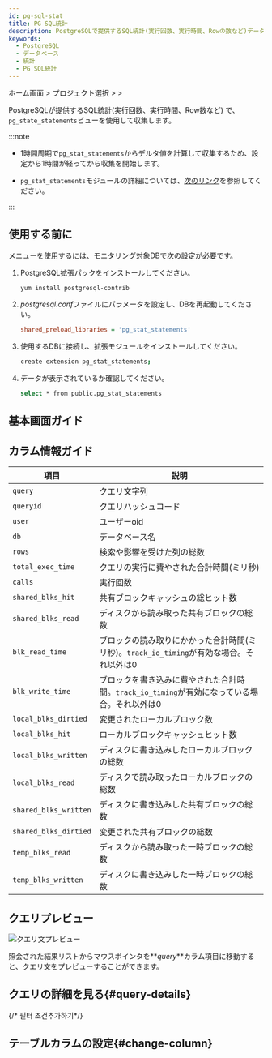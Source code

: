 ```yaml
---
id: pg-sql-stat
title: PG SQL統計
description: PostgreSQLで提供するSQL統計(実行回数、実行時間、Rowの数など)データで、PG_state_statementsビューを通じて収集します。
keywords:
  - PostgreSQL
  - データベース
  - 統計
  - PG SQL統計
---
```


ホーム画面 > プロジェクト選択 > <Cmdname sid="side_reportStat" className="uitext" /> > <Cmdname sid="side_pgStat" className="uitext" />

PostgreSQLが提供するSQL統計(実行回数、実行時間、Row数など) で、`pg_state_statements`ビューを使用して収集します。

:::note

- 1時間周期で`pg_stat_statements`からデルタ値を計算して収集するため、設定から1時間が経ってから収集を開始します。

- `pg_stat_statements`モジュールの詳細については、[次のリンク](https://www.postgresql.org/docs/current/pgstatstatements.html)を参照してください。

:::

## 使用する前に

<Cmdname sid="side_pgStat" className="uitext" />メニューを使用するには、モニタリング対象DBで次の設定が必要です。

1. PostgreSQL拡張パックをインストールしてください。

   ```bash
   yum install postgresql-contrib
   ```

2. *postgresql.conf*ファイルにパラメータを設定し、DBを再起動してください。

   ```ini title='postgresql.conf'
   shared_preload_libraries = 'pg_stat_statements'
   ```

3. 使用するDBに接続し、拡張モジュールをインストールしてください。

   ```bash
   create extension pg_stat_statements;
   ```

4. データが表示されているか確認してください。

   ```bash
   select * from public.pg_stat_statements
   ```

## 基本画面ガイド

<ImgLang img='db-pg-sql-stat.png' desc='PG SQL統計' />


<Dbproductsqlstatbasicusage />

## カラム情報ガイド

| 項目                    | 説明                                                                        |
| --------------------- | ------------------------------------------------------------------------- |
| `query`               | クエリ文字列                                                                    |
| `queryid`             | クエリハッシュコード                                                                |
| `user`                | ユーザーoid                                                                   |
| `db`                  | データベース名                                                                   |
| `rows`                | 検索や影響を受けた列の総数                                                             |
| `total_exec_time`     | クエリの実行に費やされた合計時間(ミリ秒)                                  |
| `calls`               | 実行回数                                                                      |
| `shared_blks_hit`     | 共有ブロックキャッシュの総ヒット数                                                         |
| `shared_blks_read`    | ディスクから読み取った共有ブロックの総数                                                      |
| `blk_read_time`       | ブロックの読み取りにかかった合計時間(ミリ秒)。`track_io_timing`が有効な場合。それ以外は0 |
| `blk_write_time`      | ブロックを書き込みに費やされた合計時間。`track_io_timing`が有効になっている場合。それ以外は0                   |
| `local_blks_dirtied`  | 変更されたローカルブロック数                                                            |
| `local_blks_hit`      | ローカルブロックキャッシュヒット数                                                         |
| `local_blks_written`  | ディスクに書き込みしたローカルブロックの総数                                                    |
| `local_blks_read`     | ディスクで読み取ったローカルブロックの総数                                                     |
| `shared_blks_written` | ディスクに書き込みした共有ブロックの総数                                                      |
| `shared_blks_dirtied` | 変更された共有ブロックの総数                                                            |
| `temp_blks_read`      | ディスクから読み取った一時ブロックの総数                                                      |
| `temp_blks_written`   | ディスクに書き込みした一時ブロックの総数                                                      |

## クエリプレビュー

![クエリ文プレビュー](/img/db-sql-preview.png)

照会された結果リストからマウスポインタを**_query_**カラム項目に移動すると、クエリ文をプレビューすることができます。

## クエリの詳細を見る{#query-details}

<ImgLang img='db-sql-details-postgresql.png' desc='SQL詳細' />


<Dbproductsqlstatquerydetails />

{/* 필터 조건추가하기*/}

<Dbsqlfilter />

## テーブルカラムの設定{#change-column}


<Dbv2dataeditcolumn />

